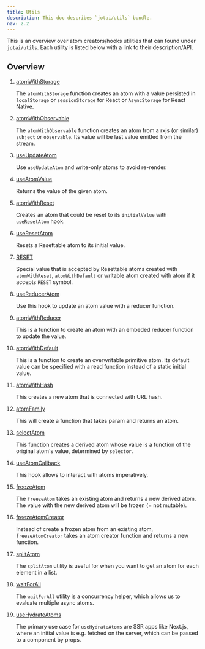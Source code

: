 ```yaml
---
title: Utils
description: This doc describes `jotai/utils` bundle.
nav: 2.2
---
```


This is an overview over atom creators/hooks utilities that can found under `jotai/utils`. Each utility is listed below with a link to their description/API.

## Overview

1. [atomWithStorage](../utils/atom-with-storage.mdx)

   The `atomWithStorage` function creates an atom with a value persisted in `localStorage` or `sessionStorage` for React or `AsyncStorage` for React Native.

2. [atomWithObservable](../utils/atom-with-observable.mdx)
   
   The `atomWithObservable` function creates an atom from a rxjs (or similar) `subject` or `observable`. Its value will be last value emitted from the stream.

3. [useUpdateAtom](../utils/use-update-atom.mdx)
   
   Use `useUpdateAtom` and write-only atoms to avoid re-render.

4. [useAtomValue](../utils/use-atom-value.mdx)
   
   Returns the value of the given atom.

5. [atomWithReset](../utils/atom-with-reset.mdx)
   
   Creates an atom that could be reset to its `initialValue` with `useResetAtom` hook.

6. [useResetAtom](../utils/use-reset-atom.mdx)
   
   Resets a Resettable atom to its initial value.

7. [RESET](../utils/reset.mdx)
   
   Special value that is accepted by Resettable atoms created with `atomWithReset`, `atomWithDefault` or writable atom created with atom if it accepts `RESET` symbol.

8. [useReducerAtom](../utils/use-reducer-atom.mdx)
   
   Use this hook to update an atom value with a reducer function.

9.  [atomWithReducer](../utils/atom-with-reducer.mdx)
    
    This is a function to create an atom with an embeded reducer function to update the value.

10. [atomWithDefault](../utils/atom-with-default.mdx)
    
    This is a function to create an overwritable primitive atom. Its default value can be specified with a read function instead of a static initial value.

11. [atomWithHash](../utils/atom-with-hash.mdx)
    
    This creates a new atom that is connected with URL hash.

12. [atomFamily](../utils/atom-family.mdx)
    
    This will create a function that takes param and returns an atom.

13. [selectAtom](../utils/select-atom.mdx)
    
    This function creates a derived atom whose value is a function of the original atom's value, determined by `selector`.

14. [useAtomCallback](../utils/use-atom-callback.mdx)
    
    This hook allows to interact with atoms imperatively.

15. [freezeAtom](../utils/freeze-atom.mdx)
    
    The `freezeAtom` takes an existing atom and returns a new derived atom. The value with the new derived atom will be frozen (= not mutable).

16. [freezeAtomCreator](../utils/freeze-atom-creator.mdx)
    
    Instead of create a frozen atom from an existing atom, `freezeAtomCreator` takes an atom creator function and returns a new function.

17. [splitAtom](../utils/split-atom.mdx)
    
    The `splitAtom` utility is useful for when you want to get an atom for each element in a list.

18. [waitForAll](../utils/wait-for-all.mdx)
    
    The `waitForAll` utility is a concurrency helper, which allows us to evaluate multiple async atoms.

19. [useHydrateAtoms](../utils/use-hydrate-atoms.mdx)
    
    The primary use case for `useHydrateAtoms` are SSR apps like Next.js, where an initial value is e.g. fetched on the server, which can be passed to a component by props.





















